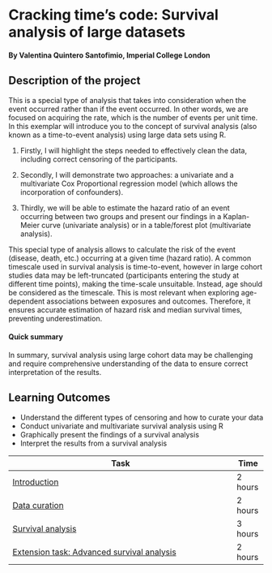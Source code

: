 # Cracking time's code: Survival analysis of large datasets

#### By Valentina Quintero Santofimio, Imperial College London

## Description of the project

This is a special type of analysis that takes into consideration when the event occurred rather than if the event occurred. In other words, we are focused on acquiring the rate, which is the number of events per unit time. In this exemplar will introduce you to the concept of survival analysis (also known as a time-to-event analysis) using large data sets using R.

1.  Firstly, I will highlight the steps needed to effectively clean the data, including correct censoring of the participants.

2.  Secondly, I will demonstrate two approaches: a univariate and a multivariate Cox Proportional regression model (which allows the incorporation of confounders).

3.  Thirdly, we will be able to estimate the hazard ratio of an event occurring between two groups and present our findings in a Kaplan-Meier curve (univariate analysis) or in a table/forest plot (multivariate analysis).

This special type of analysis allows to calculate the risk of the event (disease, death, etc.) occurring at a given time (hazard ratio). A common timescale used in survival analysis is time-to-event, however in large cohort studies data may be left-truncated (participants entering the study at different time points), making the time-scale unsuitable. Instead, age should be considered as the timescale. This is most relevant when exploring age-dependent associations between exposures and outcomes. Therefore, it ensures accurate estimation of hazard risk and median survival times, preventing underestimation.

#### Quick summary

In summary, survival analysis using large cohort data may be challenging and require comprehensive understanding of the data to ensure correct interpretation of the results.

## Learning Outcomes

-   Understand the different types of censoring and how to curate your data
-   Conduct univariate and multivariate survival analysis using R
-   Graphically present the findings of a survival analysis
-   Interpret the results from a survival analysis

| Task                                                        | Time    |
|-------------------------------------------------------------|---------|
| [Introduction](introduction.qmd)                            | 2 hours |
| [Data curation](data_curation.qmd)                          | 2 hours |
| [Survival analysis](survival_analysis.qmd)                  | 3 hours |
| [Extension task: Advanced survival analysis](extension.qmd) | 2 hours |
